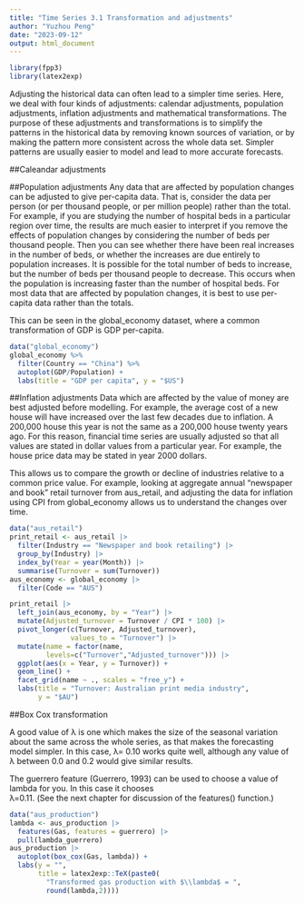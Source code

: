 ---
title: "Time Series 3.1 Transformation and adjustments"
author: "Yuzhou Peng"
date: "2023-09-12"
output: html_document
---

```{r}
library(fpp3)
library(latex2exp)
```
Adjusting the historical data can often lead to a simpler time series. Here, we deal with four kinds of adjustments: calendar adjustments, population adjustments, inflation adjustments and mathematical transformations. The purpose of these adjustments and transformations is to simplify the patterns in the historical data by removing known sources of variation, or by making the pattern more consistent across the whole data set. Simpler patterns are usually easier to model and lead to more accurate forecasts.

##Caleandar adjustments

##Population adjustments
Any data that are affected by population changes can be adjusted to give per-capita data. That is, consider the data per person (or per thousand people, or per million people) rather than the total. For example, if you are studying the number of hospital beds in a particular region over time, the results are much easier to interpret if you remove the effects of population changes by considering the number of beds per thousand people. Then you can see whether there have been real increases in the number of beds, or whether the increases are due entirely to population increases. It is possible for the total number of beds to increase, but the number of beds per thousand people to decrease. This occurs when the population is increasing faster than the number of hospital beds. For most data that are affected by population changes, it is best to use per-capita data rather than the totals.

This can be seen in the global_economy dataset, where a common transformation of GDP is GDP per-capita.
```{r}
data("global_economy")
global_economy %>%
  filter(Country == "China") %>%
  autoplot(GDP/Population) +
  labs(title = "GDP per capita", y = "$US")

```

##Inflation adjustments
Data which are affected by the value of money are best adjusted before modelling. For example, the average cost of a new house will have increased over the last few decades due to inflation. A 200,000 house this year is not the same as a 200,000 house twenty years ago. For this reason, financial time series are usually adjusted so that all values are stated in dollar values from a particular year. For example, the house price data may be stated in year 2000 dollars.

This allows us to compare the growth or decline of industries relative to a common price value. For example, looking at aggregate annual “newspaper and book” retail turnover from aus_retail, and adjusting the data for inflation using CPI from global_economy allows us to understand the changes over time.
```{r}
data("aus_retail")
print_retail <- aus_retail |>
  filter(Industry == "Newspaper and book retailing") |>
  group_by(Industry) |>
  index_by(Year = year(Month)) |>
  summarise(Turnover = sum(Turnover))
aus_economy <- global_economy |>
  filter(Code == "AUS")

print_retail |>
  left_join(aus_economy, by = "Year") |>
  mutate(Adjusted_turnover = Turnover / CPI * 100) |>
  pivot_longer(c(Turnover, Adjusted_turnover),
               values_to = "Turnover") |>
  mutate(name = factor(name,
         levels=c("Turnover","Adjusted_turnover"))) |>
  ggplot(aes(x = Year, y = Turnover)) +
  geom_line() +
  facet_grid(name ~ ., scales = "free_y") +
  labs(title = "Turnover: Australian print media industry",
       y = "$AU")
```

##Box Cox transformation

A good value of λ is one which makes the size of the seasonal variation about the same across the whole series, as that makes the forecasting model simpler. In this case, λ=
0.10 works quite well, although any value of  
λ between 0.0 and 0.2 would give similar results.

The guerrero feature (Guerrero, 1993) can be used to choose a value of lambda for you. In this case it chooses  
λ=0.11. (See the next chapter for discussion of the features() function.)
```{r}
data("aus_production")
lambda <- aus_production |>
  features(Gas, features = guerrero) |>
  pull(lambda_guerrero)
aus_production |>
  autoplot(box_cox(Gas, lambda)) +
  labs(y = "",
       title = latex2exp::TeX(paste0(
         "Transformed gas production with $\\lambda$ = ",
         round(lambda,2))))
```